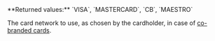 <ParamField body="PreferredCardNetwork" type="string">     
**Returned values:** `VISA`, `MASTERCARD`, `CB`, `MAESTRO`

The card network to use, as chosen by the cardholder, in case of <a href="/guides/payment-methods/card/co-branded">co-branded cards</a>.
</ParamField>